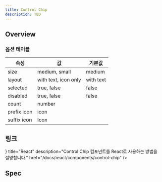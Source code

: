 ```yaml
---
title: Control Chip
description: TBD
---
```


<SanityContent title="Control Chip" />

## Overview

### 옵션 테이블

| 속성        | 값                   | 기본값    |
| ----------- | -------------------- | --------- |
| size        | medium, small        | medium    |
| layout      | with text, icon only | with text |
| selected    | true, false          | false     |
| disabled    | true, false          | false     |
| count       | number               |           |
| prefix icon | icon                 |           |
| suffix icon | Icon                 |           |

## 링크

<Cards>
  <Card
    icon={<AtomIcon />}
    title="React"
    description="Control Chip 컴포넌트를 React로 사용하는 방법을 설명합니다."
    href="/docs/react/components/control-chip"
  />
</Cards>

## Spec

<ComponentSpecBlock id="control-chip" />
